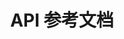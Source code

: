 ---
source-updated-at: 2025-05-16T04:52:11.000Z
translation-updated-at: 2025-05-21T19:16:31.101Z
title: API 参考文档
description: 关于 Pages Router 的 Next.js API 参考文档。
---